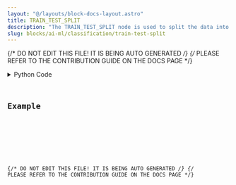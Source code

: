 ```yaml
---
layout: "@/layouts/block-docs-layout.astro"
title: TRAIN_TEST_SPLIT
description: "The TRAIN_TEST_SPLIT node is used to split the data into test and training according to a size specified before any ML tasks."
slug: blocks/ai-ml/classification/train-test-split
---
```


{/* DO NOT EDIT THIS FILE! IT IS BEING AUTO GENERATED */}
{/* PLEASE REFER TO THE CONTRIBUTION GUIDE ON THE DOCS PAGE */}


<PythonDocsDisplay docstring={docstring} />
<details>
<summary>Python Code</summary>



<Code code={pythonCode} lang="py" wrap theme="dracula" />

[Find this Flojoy Block on GitHub](https://github.com/flojoy-ai/blocks/blob/main/blocks/AI_ML/CLASSIFICATION/TRAIN_TEST_SPLIT/TRAIN_TEST_SPLIT.py)

</details>

## Example


<GetHelpWidget />


<AppDisplay app={app} blockName="TRAIN_TEST_SPLIT" client:visible />


<Example />

{/* DO NOT EDIT THIS FILE! IT IS BEING AUTO GENERATED */}
{/* PLEASE REFER TO THE CONTRIBUTION GUIDE ON THE DOCS PAGE */}
